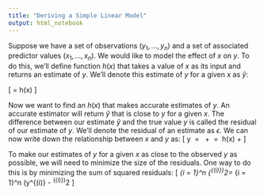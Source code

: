 ```yaml
---
title: "Deriving a Simple Linear Model"
output: html_notebook
---
```


Suppose we have a set of observations $(y_1, ..., y_n)$ and a set of associated predictor values $(x_1, ..., x_n)$. We would like to model the effect of $x$ on $y$. To do this, we'll define function $h(x)$ that takes a value of $x$ as its input and returns an estimate of $y$. We'll denote this estimate of $y$ for a given $x$ as $\hat{y}$:

\[
  \hat{y} = h(x)
\]

Now we want to find an $h(x)$ that makes accurate estimates of $y$. An accurate estimator will return $\hat{y}$ that is close to $y$ for a given $x$. The difference between our estimate $\hat{y}$ and the true value $y$ is called the residual of our estimate of $y$. We'll denote the residual of an estimate as $\epsilon$. We can now write down the relationship between $x$ and $y$ as:
\[
  y \ = \ \hat{y} + \epsilon \ = \ h(x) + \epsilon
\]

To make our estimates of $y$ for a given $x$ as close to the observed $y$ as possible, we will need to minimize the size of the residuals. One way to do this is by minimizing the sum of squared residuals:
\[
  \sum_{i = 1}^n {\epsilon^{(i)}}^2= \sum_{i = 1}^n (y^{(i)} - \hat{y}^{(i)})^2 
\]
